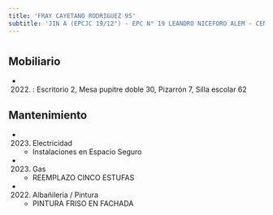 ```yaml
---
title: 'FRAY CAYETANO RODRIGUEZ 95'
subtitle: 'JIN A (EPCJC 19/12°) - EPC N° 19 LEANDRO NICEFORO ALEM - CENS N° 76'
---
```


#


## Mobiliario

*  (2022) : Escritorio 2, Mesa pupitre doble 30, Pizarrón 7, Silla escolar 62 





## Mantenimiento

*  (2023) Electricidad 
    + Instalaciones en Espacio Seguro

*  (2023) Gas 
    + REEMPLAZO CINCO ESTUFAS

*  (2022) Albañileria / Pintura 
    + PINTURA FRISO EN FACHADA



